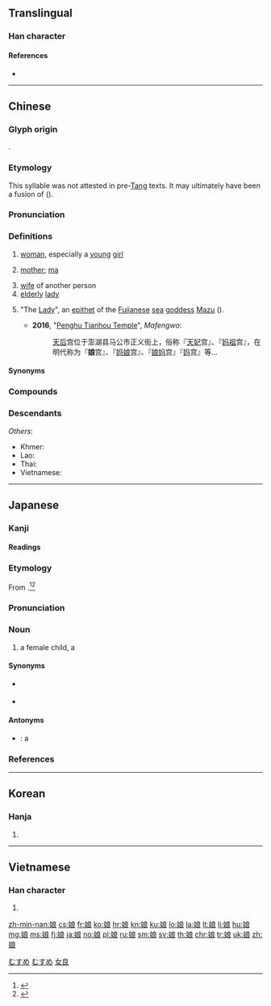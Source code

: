 {{character info/new}}
{{also|孃|嬢}}
==Translingual==
{{stroke order|strokes=10}}

===Han character===
{{Han char|rn=38|rad=女|as=07|sn=10|four=43432|canj=VIAV|ids=⿰女良}}

====References====
* {{Han ref|kx=0262.160|dkj=06304|dj=0529.060|hdz=21054.050|uh=5A18|ud=23064|bh=AE51|bd=44625}}

----

==Chinese==
{{zh-forms|t2=孃|note={{lang|zh|孃}}: “mother”}}

===Glyph origin===
{{Han etym}}
{{Han compound|女|良|ls=psc|c1=s|c2=p}}.

===Etymology===
This syllable was not attested in pre-[[Tang]] texts. It may ultimately have been a fusion of {{ltc-l|女郎|lady|id=1,1}} ({{zh-ref|Coblin, 1994: 389}}).

===Pronunciation===
{{zh-pron
|m=niáng
|c=noeng4
|h=pfs=ngiòng
|md=niòng
|mn=niâ/niû/liông
|mn_note=liông - literary
|w=3nyian
|mc=y
|oc=y
|cat=n,pn
}}

===Definitions===
{{zh-hanzi}}

# [[woman]], especially a [[young]] [[girl]]
#: {{zh-x|姑娘{niang}|girl}}
# {{lb|zh|colloquial}} [[mother]]; [[ma]]
# [[wife]] of another person
# [[elderly]] [[lady]]
# {{lb|zh|religion}} "The [[lady|Lady]]", an [[epithet]] of the [[Fujian]]ese [[sea]] [[goddess]] [[Mazu]] ({{zh-l|媽祖|tr=-}}).
#* '''2016''', "[https://www.mafengwo.cn/poi/6367504.html Penghu Tianhou Temple]", ''Mafengwo'':
#*: [[天后]]宫位于澎湖县马公市正义街上，俗称『[[天妃]]宫』、『[[妈祖]]宫』，在明代称为『'''娘'''宫』、『[[妈娘]]宫』、『[[娘妈]]宫』『[[妈]]宫』等...

====Synonyms====
{{zh-dial|媽媽}}
{{zh-dial|媽媽-2}}

===Compounds===
{{zh-der|娘家|娘舅|娘老子|娘娘|娘親|娘兒|娘兒們|娘胎|娘姨|娘子|娘子軍|小姑娘|些娘大|婆娘子|姨娘|女娘|伴娘|夜度娘|伯娘|三娘教子|偷婆娘|乾娘|嬸娘|再長爹娘|回娘家|半老徐娘|兩娘女|堂分姑娘|娘母子|二娘|後娘|出自娘胎|嬌娘|娘的|大娘子|廚娘|夫娘|師娘|娘子關|出娘胎|徐娘半老|大姑娘|小娘子|小娘|娘娘腔|婆娘|娘婆|姑娘氣|姑娘家|姑娘兒|姑娘|奶娘|大腳婆娘|七娘媽|徐娘|大娘|可喜娘|可憎娘|公孫大娘|丁娘十索|二娘子|喜娘|丈母娘|末娘|白娘子|掃晴娘|梅花小娘|泰國新娘|月宮娘娘|新娘花|波娘|新娘|灰姑娘|歹婆娘|泰山娘娘|新娘子|爺娘|爹娘|李三娘|百花娘子|秋娘|看麥娘|祭東施娘|晚娘|新嫁娘|王母娘娘|爺飯娘羹|爺羹娘飯|漁娘|晚娘面孔|正頭娘子|痘疹娘娘|新娘車|老娘兒|花魁娘子|豆娘子|蕭娘|註生娘娘|豆姑娘|麼娘|親娘|鐵娘子|阿娘|老娘|韋娘|紅娘|針線娘|駕娘|重生爺娘|養婆娘|養娘|老大娘|離娘飯|老板娘|陳三五娘|馬頭娘|老婆娘|趙五娘|酒娘子|管家娘子|豆娘|紡織娘|美嬌娘|織布娘|紅姑娘|花娘|老闆娘|老姑娘|細娘}}

===Descendants===
{{CJKV||じょう|s=嬢|낭|nương}}
''Others'':
* Khmer: {{l|km|នាង||young woman; girl}}
* Lao: {{l|lo|ນາງ||woman; girl; lady; Mrs.}}
* Thai: {{l|th|นาง||woman; wife; female lover}}
* Vietnamese: {{l|vi|nàng||lady; young woman; she}}

{{zh-cat|Family}}

----

==Japanese==

===Kanji===
{{ja-kanji|grade=c|rs=女07}}

====Readings====
{{ja-readings
|goon=[[にょう]] (nyō), {{qualifier|historical}} [[にやう]] (nyau)
|kanon=[[じょう]] (jō), {{qualifier|historical}} [[ぢやう]] (jau)
|toon=[[にゃん]] (nyan)
|kun=[[むすめ]] (musume)
}}

===Etymology===
{{ja-kanjitab|yomi=k|むすめ}}
From {{compound|lang=ja|sort=むすめ|生す|tr1=musu|t1=to beget|女|tr2=me|t2=female}}.<ref name="KDJ">{{R:Kokugo Dai Jiten}}</ref><ref name="DJR">{{R:Daijirin}}</ref>

===Pronunciation===
{{ja-pron|yomi=kun|むすめ|acc=3|acc_ref=NHK,DJR}}

===Noun===
{{ja-noun|むすめ}}

# {{lb|ja|humble|sort=むすめ}} a female child, a {{l|en|daughter}}

====Synonyms====
* {{ja-r|娘さん|むすめ-さん}} {{qualifier|honorific}}
* {{ja-r|お嬢さん|おじょうさん}} {{qualifier|honorific}}

====Antonyms====
* {{ja-r|息子|むすこ}}: a {{l|en|son}}

===References===
<references />

[[Category:ja:Family|むすめ]]
[[Category:Japanese basic words|むすめ]]

----

==Korean==

===Hanja===
{{ko-hanja|hangeul=낭}}

# {{defn|lang=ko|sort=女07}}

[[Category:CJKV simplified characters which already existed as traditional characters|女良]]

----

==Vietnamese==

===Han character===
{{vi-hantu|[[nương]], [[nàng]], [[nường]]|rs=女07}}

# {{defn|lang=vi|sort=女07}}

[[zh-min-nan:娘]]
[[cs:娘]]
[[fr:娘]]
[[ko:娘]]
[[hr:娘]]
[[kn:娘]]
[[ku:娘]]
[[lo:娘]]
[[la:娘]]
[[lt:娘]]
[[li:娘]]
[[hu:娘]]
[[mg:娘]]
[[ms:娘]]
[[fj:娘]]
[[ja:娘]]
[[no:娘]]
[[pl:娘]]
[[ru:娘]]
[[sm:娘]]
[[sv:娘]]
[[th:娘]]
[[chr:娘]]
[[tr:娘]]
[[uk:娘]]
[[zh:娘]]